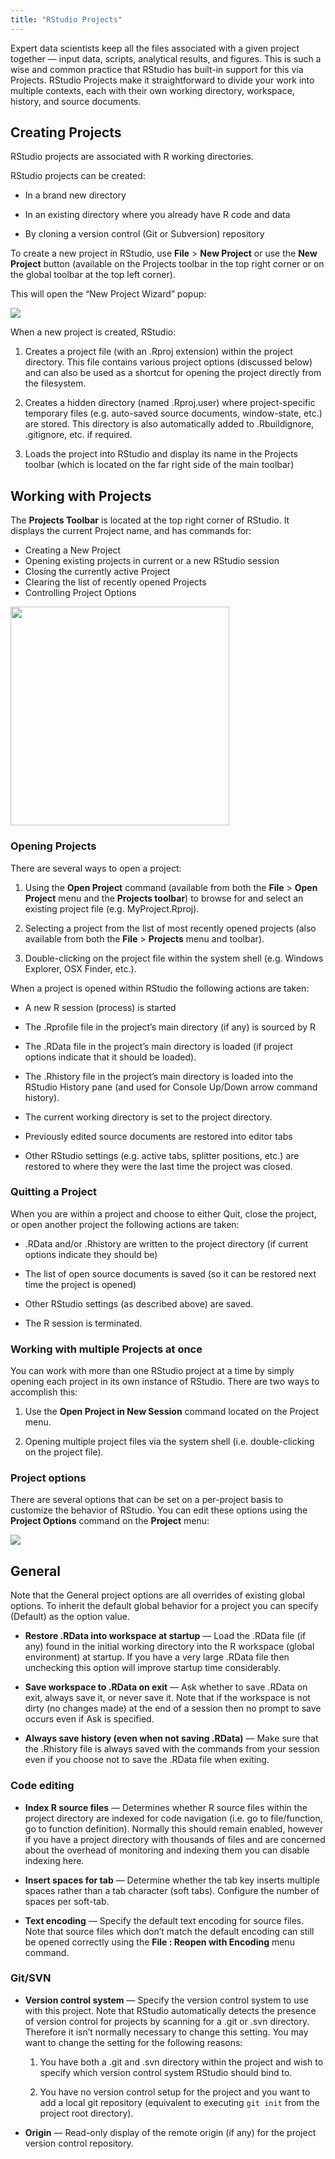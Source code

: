 ```yaml
---
title: "RStudio Projects"
---
```


Expert data scientists keep all the files associated with a given project together --- input data, scripts, analytical results, and figures. This is such a wise and common practice that RStudio has built-in support for this via Projects. RStudio Projects make it straightforward to divide your work into multiple contexts, each with their own working directory, workspace, history, and source documents.

## Creating Projects

RStudio projects are associated with R working directories. 

RStudio projects can be created:

-   In a brand new directory

-   In an existing directory where you already have R code and data

-   By cloning a version control (Git or Subversion) repository

To create a new project in RStudio, use **File** > **New Project** or use the **New Project** button (available on the Projects toolbar in the top right corner or on the global toolbar at the top left corner). 

This will open the "New Project Wizard" popup:

![](images/projects_new.png){fig-alt="A screenshot of the RStudio \"New Project Wizard\" popup. It starts with Create Project from: and the choice of \"New Directory\", \"Existing directory\", or from \"Version control\""}

When a new project is created, RStudio:

1.  Creates a project file (with an .Rproj extension) within the project directory. This file contains various project options (discussed below) and can also be used as a shortcut for opening the project directly from the filesystem.

2.  Creates a hidden directory (named .Rproj.user) where project-specific temporary files (e.g. auto-saved source documents, window-state, etc.) are stored. This directory is also automatically added to .Rbuildignore, .gitignore, etc. if required.

3.  Loads the project into RStudio and display its name in the Projects toolbar (which is located on the far right side of the main toolbar)

## Working with Projects

The **Projects Toolbar** is located at the top right corner of RStudio. It displays the current Project name, and has commands for:

-   Creating a New Project
-   Opening existing projects in current or a new RStudio session
-   Closing the currently active Project
-   Clearing the list of recently opened Projects
-   Controlling Project Options

![](images/project-open.png){fig-alt="A screenshot of the New Project dropdown menu, providing commands for creating or opening projects" width="350"}

### Opening Projects

There are several ways to open a project:

1.  Using the **Open Project** command (available from both the **File** \> **Open Project** menu and the **Projects toolbar**) to browse for and select an existing project file (e.g. MyProject.Rproj).

2.  Selecting a project from the list of most recently opened projects (also available from both the **File** \> **Projects** menu and toolbar).

3.  Double-clicking on the project file within the system shell (e.g. Windows Explorer, OSX Finder, etc.).

When a project is opened within RStudio the following actions are taken:

-   A new R session (process) is started

-   The .Rprofile file in the project's main directory (if any) is sourced by R

-   The .RData file in the project's main directory is loaded (if project options indicate that it should be loaded).

-   The .Rhistory file in the project's main directory is loaded into the RStudio History pane (and used for Console Up/Down arrow command history).

-   The current working directory is set to the project directory.

-   Previously edited source documents are restored into editor tabs

-   Other RStudio settings (e.g. active tabs, splitter positions, etc.) are restored to where they were the last time the project was closed.

### Quitting a Project

When you are within a project and choose to either Quit, close the project, or open another project the following actions are taken:

-   .RData and/or .Rhistory are written to the project directory (if current options indicate they should be)

-   The list of open source documents is saved (so it can be restored next time the project is opened)

-   Other RStudio settings (as described above) are saved.

-   The R session is terminated.

### Working with multiple Projects at once

You can work with more than one RStudio project at a time by simply opening each project in its own instance of RStudio. There are two ways to accomplish this:

1.  Use the **Open Project in New Session** command located on the Project menu.

2.  Opening multiple project files via the system shell (i.e. double-clicking on the project file).

### Project options

There are several options that can be set on a per-project basis to customize the behavior of RStudio. You can edit these options using the **Project Options** command on the **Project** menu:

![](images/project-options.png){fig-alt="A screenshot of the Project Options popup - it has tabs for General, Code Editing, RMarkdown, Python, Sweave, Spelling, Build Tools, Git/SVN, Environments."}

## General

Note that the General project options are all overrides of existing global options. To inherit the default global behavior for a project you can specify (Default) as the option value.

-   **Restore .RData into workspace at startup** --- Load the .RData file (if any) found in the initial working directory into the R workspace (global environment) at startup. If you have a very large .RData file then unchecking this option will improve startup time considerably.

-   **Save workspace to .RData on exit** --- Ask whether to save .RData on exit, always save it, or never save it. Note that if the workspace is not dirty (no changes made) at the end of a session then no prompt to save occurs even if Ask is specified.

-   **Always save history (even when not saving .RData)** --- Make sure that the .Rhistory file is always saved with the commands from your session even if you choose not to save the .RData file when exiting.

### Code editing

-   **Index R source files** --- Determines whether R source files within the project directory are indexed for code navigation (i.e. go to file/function, go to function definition). Normally this should remain enabled, however if you have a project directory with thousands of files and are concerned about the overhead of monitoring and indexing them you can disable indexing here.

-   **Insert spaces for tab** --- Determine whether the tab key inserts multiple spaces rather than a tab character (soft tabs). Configure the number of spaces per soft-tab.

-   **Text encoding** --- Specify the default text encoding for source files. Note that source files which don't match the default encoding can still be opened correctly using the **File : Reopen with Encoding** menu command.

### Git/SVN

-   **Version control system** --- Specify the version control system to use with this project. Note that RStudio automatically detects the presence of version control for projects by scanning for a .git or .svn directory. Therefore it isn't normally necessary to change this setting. You may want to change the setting for the following reasons:

    1.  You have both a .git and .svn directory within the project and wish to specify which version control system RStudio should bind to.

    2.  You have no version control setup for the project and you want to add a local git repository (equivalent to executing `git init` from the project root directory).

-   **Origin** --- Read-only display of the remote origin (if any) for the project version control repository.
